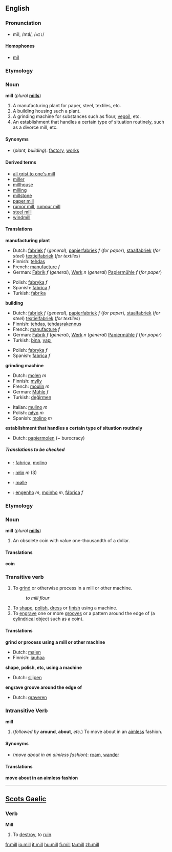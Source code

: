 ==English==

===Pronunciation===
*mĭl, /mɪl/, /<tt>mIl</tt>/

====Homophones====
*[[mil]]

===Etymology===
===Noun===
'''mill''' (''plural'' '''[[mills]]''')

#A manufacturing plant for paper, steel, textiles, etc.
#A building housing such a plant.
#A grinding machine for substances such as flour, [[vegoil]], etc.
#An establishment that handles a certain type of situation routinely, such as a divorce mill, etc.

====Synonyms====
*(''plant, building''): [[factory]], [[works]]

====Derived terms====
*[[all grist to one's mill]]
*[[miller]]
*[[millhouse]]
*[[milling]]
*[[millstone]]
*[[paper mill]]
*[[rumor mill]], [[rumour mill]]
*[[steel mill]]
*[[windmill]]

====Translations====

'''manufacturing plant'''
{{top}}
*Dutch: [[fabriek]] ''f'' (''general''), [[papierfabriek]] ''f'' (''for paper''), [[staalfabriek]] (''for steel'') [[textielfabriek]] (''for textiles'') 
*Finnish: [[tehdas]]
*French: [[manufacture]] ''f''
*German: [[Fabrik]] ''f'' (''general''), [[Werk]] ''n'' (''general'') [[Papiermühle]] ''f'' (''for paper'')
{{mid}}
*Polish: [[fabryka]] ''f''
*Spanish: [[fabrica]] ''f''
*Turkish: [[fabrika]]
{{bottom}}

'''building'''
{{top}}
*Dutch: [[fabriek]] ''f'' (''general''), [[papierfabriek]] ''f'' (''for paper''), [[staalfabriek]] (''for steel'') [[textielfabriek]] (''for textiles'')
*Finnish: [[tehdas]], [[tehdasrakennus]]
*French: [[manufacture]] ''f''
*German: [[Fabrik]] ''f'' (''general''), [[Werk]] ''n'' (''general'') [[Papiermühle]] ''f'' (''for paper'')
*Turkish: [[bina]], [[yapı]]
{{mid}}
*Polish: [[fabryka]] ''f''
*Spanish: [[fabrica]] ''f''
{{bottom}}

'''grinding machine'''
{{top}}
*Dutch: [[molen]] ''m''
*Finnish: [[mylly]]
*French: [[moulin]] ''m''
*German: [[Mühle]] ''f''
*Turkish: [[değirmen]]
{{mid}}
*Italian: [[mulino]] ''m''
*Polish: [[młyn]] ''m''
*Spanish: [[molino]] ''m''
{{bottom}}

'''establishment that handles a certain type of situation routinely'''
{{top}}
*Dutch: [[papiermolen]] (~ burocracy)
{{mid}}
{{bottom}}

=====Translations to be checked=====
<!--Remove this section once all of the translations below have been moved into the tables above.-->
{{checktrans}}

*{{ttbc|Interlingua}}: [[fabrica]], [[molino]]
*{{ttbc|Kashubian}}: [[młin]] ''m'' (3)
*{{ttbc|Norwegian}}: [[mølle]]
*{{ttbc|Portuguese}}: [[engenho]] ''m'', [[moinho]] ''m'', [[fábrica]] ''f''

===Etymology===
===Noun===
'''mill''' (''plural'' '''[[mills]]''')

#An obsolete coin with value one-thousandth of a dollar.

====Translations====

'''coin'''
{{top}}
{{mid}}
{{bottom}}

===Transitive verb===
{{en-infl-reg-consonant|mill||}}

#To [[grind]] or otherwise process in a mill or other machine.
#:''to mill flour''
#To [[shape]], [[polish]], [[dress]] or [[finish]] using a machine.
#To [[engrave]] one or more [[groove]]s or a pattern around the edge of (a [[cylindrical]] object such as a coin).

====Translations====

'''grind or process using a mill or other machine'''
{{top}}
*Dutch: [[malen]]
*Finnish: [[jauhaa]]
{{mid}}
{{bottom}}

'''shape, polish, etc, using a machine'''
{{top}}
*Dutch: [[slijpen]]
{{mid}}
{{bottom}}

'''engrave groove around the edge of'''
{{top}}
*Dutch: [[graveren]]
{{mid}}
{{bottom}}

===Intransitive Verb===
'''mill'''

#(''followed by'' '''around''', '''about''', ''etc.'') To move about in an [[aimless]] fashion.

====Synonyms====
*(''move about in an aimless fashion''): [[roam]], [[wander]]

====Translations====

'''move about in an aimless fashion'''
{{top}}
{{mid}}
{{bottom}}

----

==[[Scots Gaelic]]==
===Verb===
'''Mill'''
# To [[destroy]], to [[ruin]].

[[fr:mill]]
[[io:mill]]
[[it:mill]]
[[hu:mill]]
[[fi:mill]]
[[ta:mill]]
[[zh:mill]]